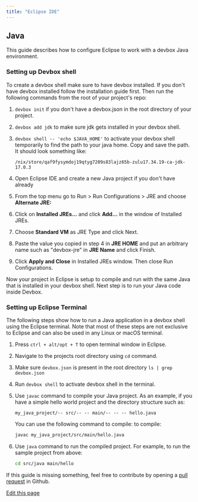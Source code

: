 ```yaml
---
title: "Eclipse IDE"
---
```


## Java[​](#java "Direct link to Java")

This guide describes how to configure Eclipse to work with a devbox Java environment.

### Setting up Devbox shell[​](#setting-up-devbox-shell "Direct link to Setting up Devbox shell")

To create a devbox shell make sure to have devbox installed. If you don't have devbox installed
follow the installation guide first. Then run the following commands from the root of your project's
repo:

1. `devbox init` if you don't have a devbox.json in the root directory of your project.

2. `devbox add jdk` to make sure jdk gets installed in your devbox shell.

3. `devbox shell -- 'echo $JAVA_HOME'` to activate your devbox shell temporarily to find the path to
   your java home. Copy and save the path. It should look something like:

   ```
   /nix/store/qaf9fysymdoj19qtyg7209s83lajz65b-zulu17.34.19-ca-jdk-17.0.3
   ```

4. Open Eclipse IDE and create a new Java project if you don't have already

5. From the top menu go to Run > Run Configurations > JRE and choose **Alternate JRE:**

6. Click on **Installed JREs...** and click **Add...** in the window of Installed JREs.

7. Choose **Standard VM** as JRE Type and click Next.

8. Paste the value you copied in step 4 in **JRE HOME** and put an arbitrary name such as
   "devbox-jre" in **JRE Name** and click Finish.

9. Click **Apply and Close** in Installed JREs window. Then close Run Configurations.

Now your project in Eclipse is setup to compile and run with the same Java that is installed in your
devbox shell. Next step is to run your Java code inside Devbox.

### Setting up Eclipse Terminal[​](#setting-up-eclipse-terminal "Direct link to Setting up Eclipse Terminal")

The following steps show how to run a Java application in a devbox shell using the Eclipse terminal.
Note that most of these steps are not exclusive to Eclipse and can also be used in any Linux or
macOS terminal.

1. Press `ctrl + alt/opt + T` to open terminal window in Eclipse.

2. Navigate to the projects root directory using `cd` command.

3. Make sure `devbox.json` is present in the root directory `ls | grep devbox.json`

4. Run `devbox shell` to activate devbox shell in the terminal.

5. Use `javac` command to compile your Java project. As an example, if you have a simple hello world
   project and the directory structure such as:

   ```
   my_java_project/-- src/-- -- main/-- -- -- hello.java
   ```

   You can use the following command to compile: to compile:

   ```bash
   javac my_java_project/src/main/hello.java
   ```

6. Use `java` command to run the compiled project. For example, to run the sample project from above:

   ```bash
   cd src/java main/hello
   ```

If this guide is missing something, feel free to contribute by opening a
[pull request](https://github.com/jetify-com/devbox/pulls) in Github.

[Edit this page](https://github.com/jetify-com/devbox/tree/main/docs/app/docs/ide-configuration/eclipse.md)
